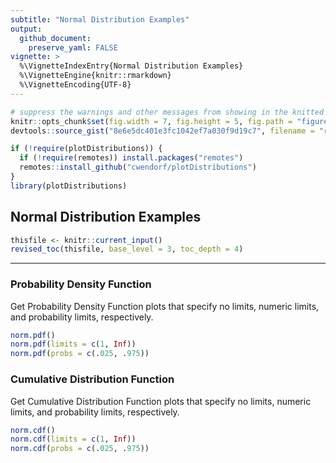 ```yaml
---
subtitle: "Normal Distribution Examples"
output:
  github_document:
    preserve_yaml: FALSE
vignette: >
  %\VignetteIndexEntry{Normal Distribution Examples}
  %\VignetteEngine{knitr::rmarkdown}
  %\VignetteEncoding{UTF-8}
---
```


```r
# suppress the warnings and other messages from showing in the knitted file.
knitr::opts_chunk$set(fig.width = 7, fig.height = 5, fig.path = "figures/", echo = TRUE, warning = FALSE, message = FALSE)
devtools::source_gist("8e6e5dc401e3fc1042ef7a030f9d19c7", filename = "revised_toc.R")
```

```r
if (!require(plotDistributions)) {
  if (!require(remotes)) install.packages("remotes")
  remotes::install_github("cwendorf/plotDistributions")
}
library(plotDistributions)
```

## Normal Distribution Examples

```r
thisfile <- knitr::current_input()
revised_toc(thisfile, base_level = 3, toc_depth = 4)
```

---

### Probability Density Function

Get Probability Density Function plots that specify no limits, numeric limits, and probability limits, respectively.
```r
norm.pdf()
norm.pdf(limits = c(1, Inf))
norm.pdf(probs = c(.025, .975))
```

### Cumulative Distribution Function

Get Cumulative Distribution Function plots that specify no limits, numeric limits, and probability limits, respectively.
```r
norm.cdf()
norm.cdf(limits = c(1, Inf))
norm.cdf(probs = c(.025, .975))
```
